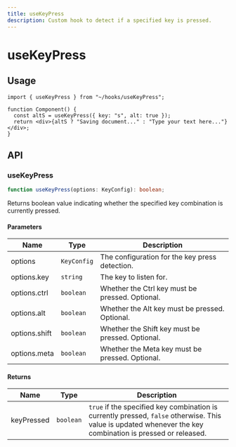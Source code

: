 ```yaml
---
title: useKeyPress
description: Custom hook to detect if a specified key is pressed.
---
```


# useKeyPress

## Usage

```tsx title="Component.tsx"
import { useKeyPress } from "~/hooks/useKeyPress";

function Component() {
  const altS = useKeyPress({ key: "s", alt: true });
  return <div>{altS ? "Saving document..." : "Type your text here..."}</div>;
}
```

## API

### useKeyPress

```ts title="useKeyPress.ts"
function useKeyPress(options: KeyConfig): boolean;
```

Returns boolean value indicating whether the specified key combination is currently pressed.

#### Parameters

| Name          | Type        | Description                                      |
| ------------- | ----------- | ------------------------------------------------ |
| options       | `KeyConfig` | The configuration for the key press detection.   |
| options.key   | `string`    | The key to listen for.                           |
| options.ctrl  | `boolean`   | Whether the Ctrl key must be pressed. Optional.  |
| options.alt   | `boolean`   | Whether the Alt key must be pressed. Optional.   |
| options.shift | `boolean`   | Whether the Shift key must be pressed. Optional. |
| options.meta  | `boolean`   | Whether the Meta key must be pressed. Optional.  |

#### Returns

| Name       | Type      | Description                                                                                                                                                 |
| ---------- | --------- | ----------------------------------------------------------------------------------------------------------------------------------------------------------- |
| keyPressed | `boolean` | `true` if the specified key combination is currently pressed, `false` otherwise. This value is updated whenever the key combination is pressed or released. |
